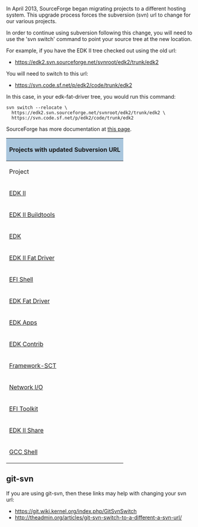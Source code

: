 In April 2013, SourceForge began migrating projects to a different
hosting system. This upgrade process forces the subversion (svn)
url to change for our various projects.

In order to continue using subversion following this change, you
will need to use the 'svn switch' command to point your source
tree at the new location.

For example, if you have the EDK II tree checked out using the old url:
* https://edk2.svn.sourceforge.net/svnroot/edk2/trunk/edk2
You will need to switch to this url:
* https://svn.code.sf.net/p/edk2/code/trunk/edk2

In this case, in your edk-fat-driver tree, you would run this command:
<Pre>
svn switch --relocate \
  https://edk2.svn.sourceforge.net/svnroot/edk2/trunk/edk2 \
  https://svn.code.sf.net/p/edk2/code/trunk/edk2
</Pre>

SourceForge has more documentation at [http://sourceforge.net/p/forge/community-docs/Repository%20Upgrade%20FAQ/ this page].

<div class="t_projects">

{| class="mw-collapsible"
! colspan="3" style="background-color:#a9c6dd" | Projects with updated Subversion URL
|-
! Project
! Old URL
! New URL
|-
| [http://tianocore.github.io/edk2.html EDK II]
| https://edk2.svn.sourceforge.net/svnroot/edk2/trunk/edk2
| https://svn.code.sf.net/p/edk2/code/trunk/edk2
|-
| [[Edk2-buildtools|EDK II Buildtools]]
| https://edk2-buildtools.svn.sourceforge.net/svnroot/edk2-buildtools
| https://svn.code.sf.net/p/edk2-buildtools/code
|-
| [[EDK|EDK]]
| https://efidevkit.svn.sourceforge.net/svnroot/efidevkit
| https://svn.code.sf.net/p/efidevkit/code
|-
| [[edk2-fat-driver|EDK II Fat Driver]]
| https://edk2-fatdriver2.svn.sourceforge.net/svnroot/edk2-fatdriver2
| https://svn.code.sf.net/p/edk2-fatdriver2/code
|-
| [[efi-shell|EFI Shell]]
| https://efi-shell.svn.sourceforge.net/svnroot/efi-shell
| https://svn.code.sf.net/p/efi-shell/code
|-
| [[Edk-fat-driver|EDK Fat Driver]]
| https://edk-fat-driver.svn.sourceforge.net/svnroot/edk-fat-driver
| https://svn.code.sf.net/p/edk-fat-driver/code
|-
| [[Edk-apps|EDK Apps]]
| https://edk-apps.svn.sourceforge.net/svnroot/edk-apps
| https://svn.code.sf.net/p/edk-apps/code
|-
| [[edkcontrib|EDK Contrib]]
| https://edkcontrib.svn.sourceforge.net/svnroot/edkcontrib
| https://svn.code.sf.net/p/edkcontrib/code
|-
| [[framework-sct|Framework-SCT]]
| https://framework-sct.svn.sourceforge.net/svnroot/framework-sct
| https://svn.code.sf.net/p/framework-sct/code
|-
| [[network-io|Network I/O]]
| https://network-io.svn.sourceforge.net/svnroot/network-io
| https://svn.code.sf.net/p/network-io/code/
|-
| [[efi-toolkit|EFI Toolkit]]
| https://efi-toolkit.svn.sourceforge.net/svnroot/efi-toolkit
| https://svn.code.sf.net/p/efi-toolkit/code/
|-
| [[EDK2Share|EDK II Share]]
| https://edk2share.svn.sourceforge.net/svnroot/edk2share
| https://svn.code.sf.net/p/edk2share/code/
|-
| [[gcc-shell|GCC Shell]]
| https://gcc-shell.svn.sourceforge.net/svnroot/gcc-shell
| https://svn.code.sf.net/p/gcc-shell/code/
|}

</div>

==git-svn==

If you are using git-svn, then these links may help with changing your svn url:
* https://git.wiki.kernel.org/index.php/GitSvnSwitch
* http://theadmin.org/articles/git-svn-switch-to-a-different-a-svn-url/